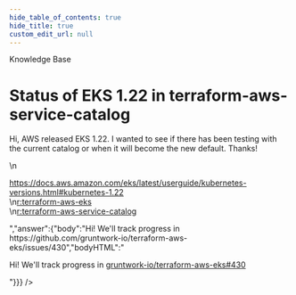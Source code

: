 ```yaml
---
hide_table_of_contents: true
hide_title: true
custom_edit_url: null
---
```



<head>
  <link rel="canonical" href="https://github.com/gruntwork-io/knowledge-base/discussions/358" />
</head>

<CenterLayout>
<span className="searchCategory">Knowledge Base</span>
<h1>Status of EKS 1.22 in terraform-aws-service-catalog</h1>
<GitHub discussion={{"id":"D_kwDOF8slf84APS-b","number":358,"author":{"login":"BrianMusson"},"title":"Status of EKS 1.22 in terraform-aws-service-catalog","body":"Hi, AWS released EKS 1.22. I wanted to see if there has been testing with the current catalog or when it will become the new default. Thanks!\r\n\r\nhttps://docs.aws.amazon.com/eks/latest/userguide/kubernetes-versions.html#kubernetes-1.22\r\n[r:terraform-aws-eks](https://github.com/gruntwork-io/terraform-aws-eks)\r\n[r:terraform-aws-service-catalog](https://github.com/gruntwork-io/terraform-aws-service-catalog)","bodyHTML":"<p dir=\"auto\">Hi, AWS released EKS 1.22. I wanted to see if there has been testing with the current catalog or when it will become the new default. Thanks!</p>\n<p dir=\"auto\"><a href=\"https://docs.aws.amazon.com/eks/latest/userguide/kubernetes-versions.html#kubernetes-1.22\" rel=\"nofollow\">https://docs.aws.amazon.com/eks/latest/userguide/kubernetes-versions.html#kubernetes-1.22</a><br>\n<a href=\"https://github.com/gruntwork-io/terraform-aws-eks\">r:terraform-aws-eks</a><br>\n<a href=\"https://github.com/gruntwork-io/terraform-aws-service-catalog\">r:terraform-aws-service-catalog</a></p>","answer":{"body":"Hi! We'll track progress in https://github.com/gruntwork-io/terraform-aws-eks/issues/430","bodyHTML":"<p dir=\"auto\">Hi! We'll track progress in <a aria-label=\"Issue #430\" class=\"issue-link js-issue-link\" data-error-text=\"Failed to load title\" data-id=\"1204649106\" data-permission-text=\"Title is private\" data-url=\"https://github.com/gruntwork-io/terraform-aws-eks/issues/430\" data-hovercard-type=\"issue\" data-hovercard-url=\"/gruntwork-io/terraform-aws-eks/issues/430/hovercard\" href=\"https://github.com/gruntwork-io/terraform-aws-eks/issues/430\">gruntwork-io/terraform-aws-eks#430</a></p>"}}} />

</CenterLayout>
  

<!-- ##DOCS-SOURCER-START
{
  "sourcePlugin": "github-discussions",
  "hash": "ea4635dce11564dc6ad05d26b7026013"
}
##DOCS-SOURCER-END -->
